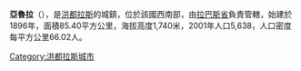 '''亞魯拉'''（{{lang-es|Yarula}}），是[[洪都拉斯|洪都拉斯]]的城鎮，位於該國西南部，由[[拉巴斯省_(洪都拉斯)|拉巴斯省]]負責管轄，始建於1896年，面積85.40平方公里，海拔高度1,740米，2001年人口5,638，人口密度每平方公里66.02人。

{{coord|14|07|N|88|05|W|region:HN_type:city_source:GNS-enwiki|display=title}}

{{Honduras-geo-stub}}
[[Category:洪都拉斯城市|Category:洪都拉斯城市]]